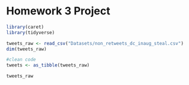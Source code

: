 # Homework 3 Project

```r
library(caret)
library(tidyverse)
```


```r
tweets_raw <- read_csv("Datasets/non_retweets_dc_inaug_steal.csv")
dim(tweets_raw)
```


```r
#clean code
tweets <- as_tibble(tweets_raw)

tweets_raw
```

